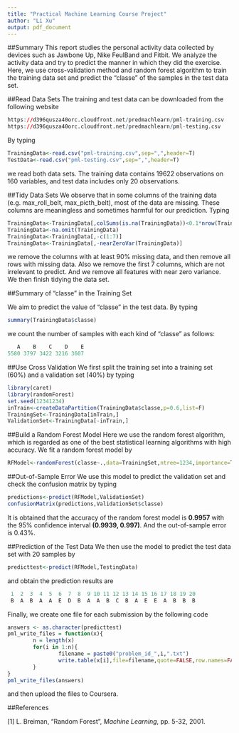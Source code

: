 ```yaml
---
title: "Practical Machine Learning Course Project"
author: "Li Xu"
output: pdf_document
---
```


##Summary
This report studies the personal activity data collected by devices such as Jawbone Up, Nike FeulBand and Fitbit. We analyze the activity data and try to predict the manner in which they did the exercise. Here, we use cross-validation method and random forest algorithm to train the training data set and predict the "classe" of the samples in the test data set.

##Read Data Sets
The training and test data can be downloaded from the following website
```R
https://d396qusza40orc.cloudfront.net/predmachlearn/pml-training.csv
https://d396qusza40orc.cloudfront.net/predmachlearn/pml-testing.csv
```
By typing
```R
TrainingData<-read.csv("pml-training.csv",sep=",",header=T)
TestData<-read.csv("pml-testing.csv",sep=",",header=T)
```
we read both data sets. The training data contains 19622 observations on 160 variables, and test data includes only 20 observations.

##Tidy Data Sets
We observe that in some columns of the training data (e.g. max_roll_belt, max_picth_belt), most of the data are missing. These columns are meaningless and sometimes harmful for our prediction. Typing
```R
TrainingData<-TrainingData[,colSums(is.na(TrainingData))<0.1*nrow(TrainingData)]
TrainingData<-na.omit(TrainingData)
TrainingData<-TrainingData[,-c(1:7)]
TrainingData<-TrainingData[,-nearZeroVar(TrainingData)]
```
we remove the columns with at least 90% missing data, and then remove all rows with missing data. Also we remove the first 7 columns, which are not irrelevant to predict. And we remove all features with near zero variance. We then finish tidying the data set.

##Summary of "classe" in the Training Set

We aim to predict the value of "classe" in the test data. By typing
```R
summary(TrainingData$classe)
```
we count the number of samples with each kind of "classe" as follows:
```R
   A    B    C    D    E 
5580 3797 3422 3216 3607 
```

##Use Cross Validation
We first split the training set into a training set (60%) and a validation set (40%) by typing

```R
library(caret)
library(randomForest)
set.seed(12341234)
inTrain<-createDataPartition(TrainingData$classe,p=0.6,list=F)
TrainingSet<-TrainingData[inTrain,]
ValidationSet<-TrainingData[-inTrain,]
```

##Build a Random Forest Model
Here we use the random forest algorithm, which is regarded as one of the best statistical learning algorithms with high accuracy. We fit a random forest model by 
```R
RFModel<-randomForest(classe~.,data=TrainingSet,ntree=1234,importance=T,proximity=T)
```

##Out-of-Sample Error
We use this model to predict the validation set and check the confusion matrix by typing
```R
predictions<-predict(RFModel,ValidationSet)
confusionMatrix(predictions,ValidationSet$classe)
```
It is obtained that the accuracy of the random forest model is **0.9957** with the 95% confidence interval **(0.9939, 0.997)**. And the out-of-sample error is 0.43%.

##Prediction of the Test Data
We then use the model to predict the test data set with 20 samples by
```R
predicttest<-predict(RFModel,TestingData)
```
and obtain the prediction results are
```R
 1  2  3  4  5  6  7  8  9 10 11 12 13 14 15 16 17 18 19 20 
 B  A  B  A  A  E  D  B  A  A  B  C  B  A  E  E  A  B  B  B 
```
Finally, we create one file for each submission by the following code
```R
answers <- as.character(predicttest)
pml_write_files = function(x){
        n = length(x)
        for(i in 1:n){
                filename = paste0("problem_id_",i,".txt")
                write.table(x[i],file=filename,quote=FALSE,row.names=FALSE,col.names=FALSE)
        }
}
pml_write_files(answers)
```
and then upload the files to Coursera.

##References

\[1] L. Breiman, "Random Forest", *Machine Learning*, pp. 5-32, 2001.